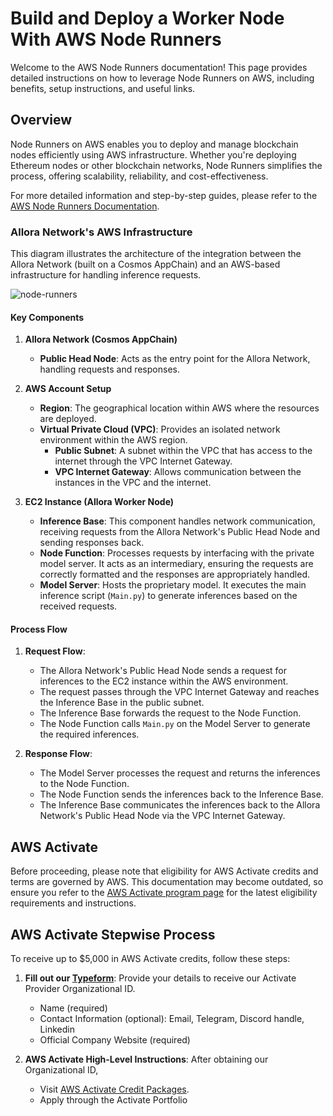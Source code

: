 # Build and Deploy a Worker Node With AWS Node Runners

Welcome to the AWS Node Runners documentation! This page provides detailed instructions on how to leverage Node Runners on AWS, including benefits, setup instructions, and useful links.

## Overview

Node Runners on AWS enables you to deploy and manage blockchain nodes efficiently using AWS infrastructure. Whether you're deploying Ethereum nodes or other blockchain networks, Node Runners simplifies the process, offering scalability, reliability, and cost-effectiveness.

For more detailed information and step-by-step guides, please refer to the [AWS Node Runners Documentation](https://aws-samples.github.io/aws-blockchain-node-runners/docs/Blueprints/Ethereum).

### Allora Network's AWS Infrastructure

This diagram illustrates the architecture of the integration between the Allora Network (built on a Cosmos AppChain) and an AWS-based infrastructure for handling inference requests. 

![node-runners](/aws-node-runners.png)

#### Key Components

1. **Allora Network (Cosmos AppChain)**
   - **Public Head Node**: Acts as the entry point for the Allora Network, handling requests and responses.

2. **AWS Account Setup**
   - **Region**: The geographical location within AWS where the resources are deployed.
   - **Virtual Private Cloud (VPC)**: Provides an isolated network environment within the AWS region.
     - **Public Subnet**: A subnet within the VPC that has access to the internet through the VPC Internet Gateway.
     - **VPC Internet Gateway**: Allows communication between the instances in the VPC and the internet.

3. **EC2 Instance (Allora Worker Node)**
   - **Inference Base**: This component handles network communication, receiving requests from the Allora Network's Public Head Node and sending responses back.
   - **Node Function**: Processes requests by interfacing with the private model server. It acts as an intermediary, ensuring the requests are correctly formatted and the responses are appropriately handled.
   - **Model Server**: Hosts the proprietary model. It executes the main inference script (`Main.py`) to generate inferences based on the received requests.

#### Process Flow

1. **Request Flow**:
   - The Allora Network's Public Head Node sends a request for inferences to the EC2 instance within the AWS environment.
   - The request passes through the VPC Internet Gateway and reaches the Inference Base in the public subnet.
   - The Inference Base forwards the request to the Node Function.
   - The Node Function calls `Main.py` on the Model Server to generate the required inferences.

2. **Response Flow**:
   - The Model Server processes the request and returns the inferences to the Node Function.
   - The Node Function sends the inferences back to the Inference Base.
   - The Inference Base communicates the inferences back to the Allora Network's Public Head Node via the VPC Internet Gateway.

## AWS Activate

Before proceeding, please note that eligibility for AWS Activate credits and terms are governed by AWS. This documentation may become outdated, so ensure you refer to the [AWS Activate program page](https://aws.amazon.com/startups/credits#hero) for the latest eligibility requirements and instructions.

## AWS Activate Stepwise Process

To receive up to $5,000 in AWS Activate credits, follow these steps:

1. **Fill out our [Typeform](https://vk4z45e3hne.typeform.com/to/TVwcjiL1)**: Provide your details to receive our Activate Provider Organizational ID.
   - Name (required)
   - Contact Information (optional): Email, Telegram, Discord handle, Linkedin
   - Official Company Website (required)

2. **AWS Activate High-Level Instructions**: After obtaining our Organizational ID,
   - Visit [AWS Activate Credit Packages](https://aws.amazon.com/startups/credits#packages).
   - Apply through the Activate Portfolio

